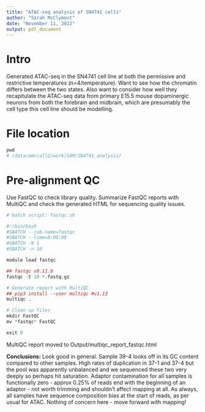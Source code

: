 ```yaml
---
title: "ATAC-seq analysis of SN4741 cells"
author: "Sarah McClymont"
date: "November 11, 2022"
output: pdf_document
---
```


# Intro 

Generated ATAC-seq in the SN4741 cell line at both the permissive and restrictive temperatures (n=4/temperature). Want to see how the chromatin differs between the two states. Also want to consider how well they recapitulate the ATAC-seq data from primary E15.5 mouse dopaminergic neurons from both the forebrain and midbrain, which are presumably the cell type this cell line should be modelling.

# File location

```r

pwd
# /data/amccall2/work/SAM/SN4741_analysis/

```

# Pre-alignment QC

Use FastQC to check library quality. Summarize FastQC reports with MultiQC and check the generated HTML for sequencing quality issues.

```r

# batch script: fastqc.sh

#!/bin/bash
#SBATCH --job-name=fastqc
#SBATCH --time=8:00:00
#SBATCH -N 1
#SBATCH -n 10

module load fastqc 

## fastqc v0.11.9
fastqc -t 10 *.fastq.gz

# Generate report with MultiQC
## pip3 install --user multiqc #v1.13
multiqc .

# Clean up files
mkdir FastQC
mv *fastqc* FastQC

exit 0

```

MultiQC report moved to Output/multiqc_report_fastqc.html

**Conclusions:** Look good in general. Sample 39-4 looks off in its GC content compared to other samples. High rates of duplication in 37-1 and 37-4 but the pool was apparently unbalanced and we sequenced these two very deeply so perhaps hit saturation. Adaptor contamination for all samples is functionally zero - approx 0.25% of reads end with the beginning of an adaptor - not worth trimming and shouldn't affect mapping at all. As always, all samples have sequence composition bias at the start of reads, as per usual for ATAC. Nothing of concern here - move forward with mapping!

